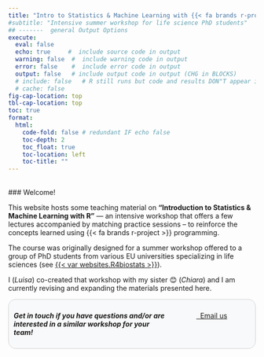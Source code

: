 ```yaml
---
title: "Intro to Statistics & Machine Learning with {{< fa brands r-project >}}"
#subtitle: "Intensive summer workshop for life science PhD students"
## -------  general Output Options
execute:     
  eval: false
  echo: true     #  include source code in output
  warning: false  #  include warning code in output
  error: false    #  include error code in output
  output: false   # include output code in output (CHG in BLOCKS)
  # include: false   # R still runs but code and results DON"T appear in output  
  # cache: false
fig-cap-location: top
tbl-cap-location: top
toc: true
format:
  html:
    code-fold: false # redundant IF echo false 
    toc-depth: 2
    toc_float: true
    toc-location: left
    toc-title: ""
---
```



<!-- ::: {.callout-caution collapse="false"} -->
<!-- Webpage construction in progress... -->
<!-- ::: -->

<br>
### Welcome! 

This website hosts some teaching material on **"Introduction to Statistics & Machine Learning with R"** — an intensive workshop that offers a few lectures accompanied by matching practice sessions -- to reinforce the concepts learned using {{< fa brands r-project >}} programming.

The course was originally designed for a summer workshop offered to a group of PhD students from various EU universities specializing in life sciences (see [{{< var websites.R4biostats >}}]({{< var websites.R4biostats >}})).  

I (*Luisa*) co-created that workshop with my sister 😊 (*Chiara*) and I am currently revising and expanding the materials presented here. 



::: {.custom-border style="border: 1px solid lightgray; padding: 10px; border-radius: 15px; background-color: #f8f9fa;"}
:::: {.columns}

::: {.column width="70%"}
***Get in touch if you have questions and/or are interested in a similar workshop for your team!***
:::

::: {.column width="5%"}
::: 
::: {.column width="25%"}

<!-- bootstrap buttons  -->
<p> <a id="mail-link" href="mailto:lmm76@georgetown.edu"  class="btn btn-dark"> <i class="fa fa-envelope"></i> &nbsp;&nbsp;Email us</a></p>
:::
    
::::
:::





